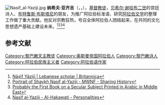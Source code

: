 [[File:Nasif_al-Yaziji.jpg|thumb]]
'''纳希夫·亚齐吉'''（{{lang-en|'''Nasif al-Yaziji'''}}，{{lang-ar|'''ناصيف اليازجي'''}}，{{bd|1800年|3月25日|1871年|2月8日|catIdx=N}}），[[基督教徒|基督教徒]]，[[贝希尔·谢哈布二世|贝希尔·谢哈布二世]]的宫廷诗人、[[布特鲁斯·布斯塔尼|布特鲁斯·布斯塔尼]]的朋友，为推广阿拉伯标准语、研究[[阿拉伯文学|阿拉伯文学]]的整理工作做了重大贡献。他反对宗教狂热，号召全体阿拉伯人团结起来，在共同的文化思想遗产基础上建设未来。<ref>[https://www.britannica.com/biography/Nasif-Yaziji Nāṣīf Yāzijī | Lebanese scholar | Britannica]</ref><ref>[http://sharinghistory.museumwnf.org/database_item.php?id=object;AWE;lb;109;en Portrait of Shaykh Nasif al-Yaziji - MWNF - Sharing History]</ref><ref>[https://www.historyofinformation.com/detail.php?id=2348 Probably the First Book on a Secular Subject Printed in Arabic in Middle East]</ref><ref>[http://al-hakawati.net/en_personalities/PersonalityDetails/7421/Nasif-alYaziji Nasif al-Yaziji - Al-Hakawati - Personalities]</ref>

== 参考文献 ==
{{Reflist}}

[[Category:黎巴嫩天主教徒|Category:黎巴嫩天主教徒]]
[[Category:奥斯曼帝国阿拉伯人|Category:奥斯曼帝国阿拉伯人]]
[[Category:黎巴嫩诗人|Category:黎巴嫩诗人]]
[[Category:阿拉伯民族主义者|Category:阿拉伯民族主义者]]
[[Category:阿拉伯语作家|Category:阿拉伯语作家]]